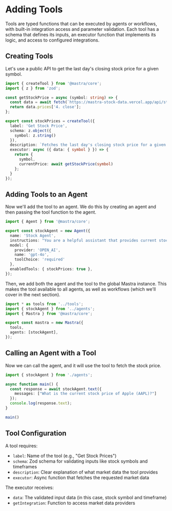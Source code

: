 # Adding Tools

Tools are typed functions that can be executed by agents or workflows, with built-in integration access and parameter validation. Each tool has a schema that defines its inputs, an executor function that implements its logic, and access to configured integrations.

## Creating Tools

Let's use a public API to get the last day's closing stock price for a given symbol. 

```typescript filename="src/tools/index.ts"
import { createTool } from '@mastra/core';
import { z } from 'zod';

const getStockPrice = async (symbol: string) => {
  const data = await fetch(`https://mastra-stock-data.vercel.app/api/stock-data?symbol=${symbol}`).then(r => r.json());
  return data.prices['4. close'];
};

export const stockPrices = createTool({
  label: 'Get Stock Price',
  schema: z.object({ 
    symbol: z.string()
  }),
  description: `Fetches the last day's closing stock price for a given symbol`,
  executor: async ({ data: { symbol } }) => {
    return {
      symbol,
      currentPrice: await getStockPrice(symbol)
    };
  } 
});
```

## Adding Tools to an Agent

Now we'll add the tool to an agent. We do this by creating an agent and then passing the tool function to the agent. 

```typescript filename="src/agents/index.ts"
import { Agent } from '@mastra/core';

export const stockAgent = new Agent({
  name: 'Stock Agent',
  instructions: "You are a helpful assistant that provides current stock prices. When asked about a stock, use the stock price tool to fetch the stock price.",
  model: {
    provider: 'OPEN_AI',
    name: 'gpt-4o',
    toolChoice: 'required'
  },
  enabledTools: { stockPrices: true },
});
```

Then, we add both the agent and the tool to the global Mastra instance. This makes the tool available to all agents, as well as workflows (which we'll cover in the next section).

```typescript filename="src/mastra/index.ts"
import * as tools from '../tools';
import { stockAgent } from '../agents';
import { Mastra } from '@mastra/core';

export const mastra = new Mastra({
  tools,
  agents: [stockAgent],
});
```

## Calling an Agent with a Tool

Now we can call the agent, and it will use the tool to fetch the stock price.

```typescript filename="src/index.ts"
import { stockAgent } from './agents';

async function main() {
  const response = await stockAgent.text({
    messages: ["What is the current stock price of Apple (AAPL)?"]
  });
  console.log(response.text);
}

main()
```

## Tool Configuration

A tool requires:
- `label`: Name of the tool (e.g., "Get Stock Prices")
- `schema`: Zod schema for validating inputs like stock symbols and timeframes
- `description`: Clear explanation of what market data the tool provides
- `executor`: Async function that fetches the requested market data

The executor receives:
- `data`: The validated input data (in this case, stock symbol and timeframe)
- `getIntegration`: Function to access market data providers